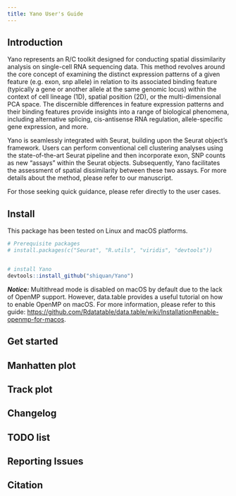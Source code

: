 ```yaml
---
title: Yano User's Guide
---
```


## Introduction

Yano represents an R/C toolkit designed for conducting spatial dissimilarity analysis on single-cell RNA sequencing data. This method revolves around the core concept of examining the distinct expression patterns of a given feature (e.g. exon, snp allele) in relation to its associated binding feature (typically a gene or another allele at the same genomic locus) within the context of cell lineage (1D), spatial position (2D), or the multi-dimensional PCA space. The discernible differences in feature expression patterns and their binding features provide insights into a range of biological phenomena, including alternative splicing, cis-antisense RNA regulation, allele-specific gene expression, and more.

Yano is seamlessly integrated with Seurat, building upon the Seurat object's framework. Users can perform conventional cell clustering analyses using the state-of-the-art Seurat pipeline and then incorporate exon, SNP counts as new "assays" within the Seurat objects. Subsequently, Yano facilitates the assessment of spatial dissimilarity between these two assays. For more details about the method, please refer to our manuscript.

For those seeking quick guidance, please refer directly to the user cases.

## Install

This package has been tested on Linux and macOS platforms.

``` r
# Prerequisite packages
# install.packages(c("Seurat", "R.utils", "viridis", "devtools"))


# install Yano 
devtools::install_github("shiquan/Yano")
```

***Notice:*** Multithread mode is disabled on macOS by default due to the lack of OpenMP support. However, data.table provides a useful tutorial on how to enable OpenMP on macOS. For more information, please refer to this guide: [https://github.com/Rdatatable/data.table/wiki/Installation#enable-openmp-for-macos](https://github.com/Rdatatable/data.table/wiki/Installation#enable-openmp-for-macos).

## Get started

## Manhatten plot

## Track plot

## Changelog

## TODO list

## Reporting Issues

## Citation
